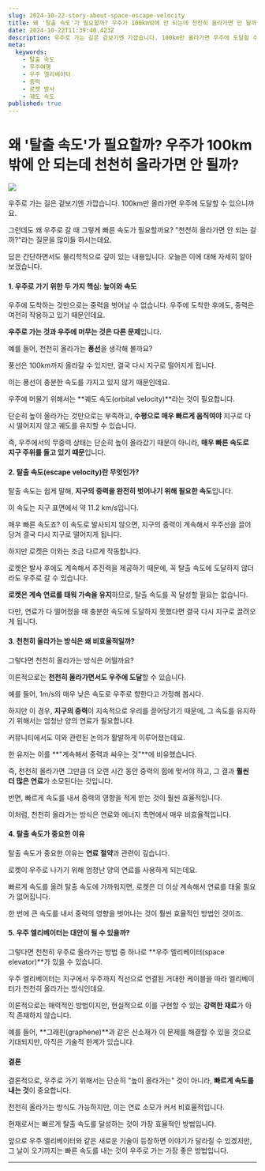 ```yaml
---
slug: 2024-10-22-story-about-space-escape-velocity
title: 왜 '탈출 속도'가 필요할까? 우주가 100km밖에 안 되는데 천천히 올라가면 안 될까?
date: 2024-10-22T11:39:40.423Z
description: 우주로 가는 길은 겉보기엔 가깝습니다. 100km만 올라가면 우주에 도달할 수 있으니까요. 그런데도 왜 우주로 갈 때 그렇게 빠른 속도가 필요할까요? "천천히 올라가면 안 되는 걸까?"라는 질문을 많이들 하시는데요. 답은 간단하면서도 물리학적으로 깊이 있는 내용입니다. 오늘은 이에 대해 자세히 알아보겠습니다.
meta:
  keywords:
    - 탈출 속도
    - 우주여행
    - 우주 엘리베이터
    - 중력
    - 로켓 발사
    - 궤도 속도
published: true
---
```


# 왜 '탈출 속도'가 필요할까? 우주가 100km밖에 안 되는데 천천히 올라가면 안 될까?

![](https://blogger.googleusercontent.com/img/a/AVvXsEgF8ygLm--E0fzpnu-vyDE_MnP53LqU-r3w5FYx63aa4XJEM35z9DfginyXDSU-lyX1uLaQniiG0_PgEbGaIGtidO91MmISxZvvJkZf982pMY-ce-WpxUH5eeGBH5u2sCn600ibb2vBXVN10x6yogbrE1IpMnb95C-xryyrNaug3SUoDA8nRGPg1244lCs)

우주로 가는 길은 겉보기엔 가깝습니다. 100km만 올라가면 우주에 도달할 수 있으니까요.

그런데도 왜 우주로 갈 때 그렇게 빠른 속도가 필요할까요? "천천히 올라가면 안 되는 걸까?"라는 질문을 많이들 하시는데요.

답은 간단하면서도 물리학적으로 깊이 있는 내용입니다. 오늘은 이에 대해 자세히 알아보겠습니다.

#### 1. 우주로 가기 위한 두 가지 핵심: 높이와 속도

우주에 도착하는 것만으로는 중력을 벗어날 수 없습니다. 우주에 도착한 후에도, 중력은 여전히 작용하고 있기 때문인데요.

**우주로 가는 것과 우주에 머무는 것은 다른 문제**입니다.

예를 들어, 천천히 올라가는 **풍선**을 생각해 볼까요?

풍선은 100km까지 올라갈 수 있지만, 결국 다시 지구로 떨어지게 됩니다.

이는 풍선이 충분한 속도를 가지고 있지 않기 때문인데요.

우주에 머물기 위해서는 **궤도 속도(orbital velocity)**라는 것이 필요합니다.

단순히 높이 올라가는 것만으로는 부족하고, **수평으로 매우 빠르게 움직여야** 지구로 다시 떨어지지 않고 궤도를 유지할 수 있습니다.

즉, 우주에서의 무중력 상태는 단순히 높이 올라갔기 때문이 아니라, **매우 빠른 속도로 지구 주위를 돌고 있기 때문**입니다.

#### 2. 탈출 속도(escape velocity)란 무엇인가?

탈출 속도는 쉽게 말해, **지구의 중력을 완전히 벗어나기 위해 필요한 속도**입니다.

이 속도는 지구 표면에서 약 11.2 km/s입니다.

매우 빠른 속도죠? 이 속도로 발사되지 않으면, 지구의 중력이 계속해서 우주선을 끌어당겨 결국 다시 지구로 떨어지게 됩니다.

하지만 로켓은 이와는 조금 다르게 작동합니다.

로켓은 발사 후에도 계속해서 추진력을 제공하기 때문에, 꼭 탈출 속도에 도달하지 않더라도 우주로 갈 수 있습니다.

**로켓은 계속 연료를 태워 가속을 유지**하므로, 탈출 속도를 꼭 달성할 필요는 없습니다.

다만, 연료가 다 떨어졌을 때 충분한 속도에 도달하지 못했다면 결국 다시 지구로 끌려오게 됩니다.

#### 3. 천천히 올라가는 방식은 왜 비효율적일까?

그렇다면 천천히 올라가는 방식은 어떨까요?

이론적으로는 **천천히 올라가면서도 우주에 도달**할 수 있습니다.

예를 들어, 1m/s의 매우 낮은 속도로 우주로 향한다고 가정해 봅시다.

하지만 이 경우, **지구의 중력**이 지속적으로 우리를 끌어당기기 때문에, 그 속도를 유지하기 위해서는 엄청난 양의 연료가 필요합니다.

커뮤니티에서도 이와 관련된 논의가 활발하게 이루어졌는데요.

한 유저는 이를 **"계속해서 중력과 싸우는 것"**에 비유했습니다.

즉, 천천히 올라가면 그만큼 더 오랜 시간 동안 중력의 힘에 맞서야 하고, 그 결과 **훨씬 더 많은 연료**가 소모된다는 것입니다.

반면, 빠르게 속도를 내서 중력의 영향을 적게 받는 것이 훨씬 효율적입니다.

이처럼, 천천히 올라가는 방식은 연료와 에너지 측면에서 매우 비효율적입니다.

#### 4. 탈출 속도가 중요한 이유

탈출 속도가 중요한 이유는 **연료 절약**과 관련이 깊습니다.

로켓이 우주로 나가기 위해 엄청난 양의 연료를 사용하게 되는데요.

빠르게 속도를 올려 탈출 속도에 가까워지면, 로켓은 더 이상 계속해서 연료를 태울 필요가 없어집니다.

한 번에 큰 속도를 내서 중력의 영향을 벗어나는 것이 훨씬 효율적인 방법인 것이죠.

#### 5. 우주 엘리베이터는 대안이 될 수 있을까?

그렇다면 천천히 우주로 올라가는 방법 중 하나로 **우주 엘리베이터(space elevator)**가 있을 수 있습니다.

우주 엘리베이터는 지구에서 우주까지 직선으로 연결된 거대한 케이블을 따라 엘리베이터가 천천히 올라가는 방식인데요.

이론적으로는 매력적인 방법이지만, 현실적으로 이를 구현할 수 있는 **강력한 재료**가 아직 존재하지 않습니다.

예를 들어, **그래핀(graphene)**과 같은 신소재가 이 문제를 해결할 수 있을 것으로 기대되지만, 아직은 기술적 한계가 있습니다.

#### 결론

결론적으로, 우주로 가기 위해서는 단순히 "높이 올라가는" 것이 아니라, **빠르게 속도를 내는 것**이 중요합니다.

천천히 올라가는 방식도 가능하지만, 이는 연료 소모가 커서 비효율적입니다.

현재로서는 빠르게 탈출 속도를 달성하는 것이 가장 효율적인 방법입니다.

앞으로 우주 엘리베이터와 같은 새로운 기술이 등장하면 이야기가 달라질 수 있겠지만, 그 날이 오기까지는 빠른 속도를 내는 것이 우주로 가는 가장 좋은 방법입니다.

---

